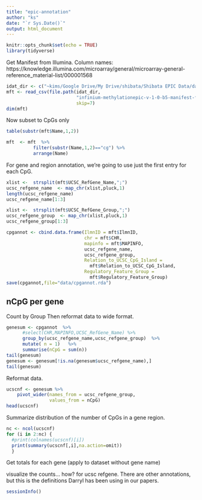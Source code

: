 ```yaml
---
title: "epic-annotation"
author: "ks"
date: "`r Sys.Date()`"
output: html_document
---
```


```r
knitr::opts_chunk$set(echo = TRUE)
library(tidyverse)
```


Get Manifest from Illumina. Column names:
https://knowledge.illumina.com/microarray/general/microarray-general-reference_material-list/000001568

```r
idat_dir <- c("~kims/Google Drive/My Drive/shibata/Shibata EPIC Data/datajy")
mft <- read_csv(file.path(idat_dir,
                          "infinium-methylationepic-v-1-0-b5-manifest-file.csv"),
                          skip=7)
dim(mft)
```

Now subset to CpGs only

```r
table(substr(mft$Name,1,2))

mft  <- mft  %>%
          filter(substr(Name,1,2)=="cg") %>%
          arrange(Name)
```

For gene and region annotation, we're going to use just the first entry for each CpG.

```r
xlist <-  strsplit(mft$UCSC_RefGene_Name,";")
ucsc_refgene_name  <- map_chr(xlist,pluck,1)
length(ucsc_refgene_name)
ucsc_refgene_name[1:3]
```

```r
xlist <-  strsplit(mft$UCSC_RefGene_Group,";")
ucsc_refgene_group  <- map_chr(xlist,pluck,1)
ucsc_refgene_group[1:3]
```

```r
cpgannot <- cbind.data.frame(IlmnID = mft$IlmnID,
                             chr = mft$CHR,
                             mapinfo = mft$MAPINFO,
                             ucsc_refgene_name,
                             ucsc_refgene_group,
                             Relation_to_UCSC_CpG_Island =
                               mft$Relation_to_UCSC_CpG_Island,
                             Regulatory_Feature_Group =
                               mft$Regulatory_Feature_Group)
save(cpgannot,file="data/cpgannot.rda")
```


## nCpG per gene

Count by Group
Then reformat data to wide format.
```r
genesum <- cpgannot  %>%
      #select(CHR,MAPINFO,UCSC_RefGene_Name) %>%
      group_by(ucsc_refgene_name,ucsc_refgene_group)  %>%
      mutate( n = 1)   %>%
      summarise(nCpG = sum(n))
tail(genesum)
genesum <- genesum[!is.na(genesum$ucsc_refgene_name),]
tail(genesum)
```

Reformat data.

```r
ucscnf <- genesum %>% 
    pivot_wider(names_from = ucsc_refgene_group, 
                values_from = nCpG)
head(ucscnf)
```

Summarize distribution of the number of CpGs in a gene region.
```r
nc <- ncol(ucscnf)
for (i in 2:nc) {
  #print(colnames(ucscnf)[i])
  print(summary(ucscnf[,i],na.action=omit))
  }
```


Get totals for each gene (apply to dataset without gene name)

visualize the counts... how?   for ucsc refgene.  There are other annotations, but this is the definitions Darryl has been using in our papers.

```r
sessionInfo()
```


